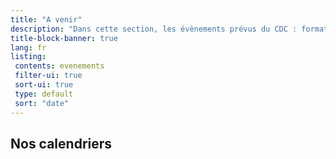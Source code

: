 ```yaml
---
title: "A venir"
description: "Dans cette section, les évènements prévus du CDC : formations, conférences, colloques et autres assises."
title-block-banner: true
lang: fr
listing: 
 contents: evenements
 filter-ui: true
 sort-ui: true
 type: default
 sort: "date"
---
```


## Nos calendriers
